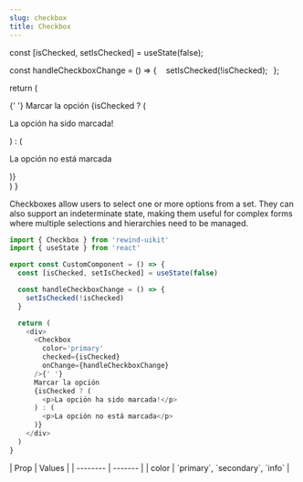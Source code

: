 ```yaml
---
slug: checkbox
title: Checkbox
---
```



  const [isChecked, setIsChecked] = useState(false);

const handleCheckboxChange = () => {
    setIsChecked(!isChecked);
  };

return (
<div>
<Checkbox
        color='primary'
        checked={isChecked}
        onChange={handleCheckboxChange}
      />{' '}
Marcar la opción
{isChecked ? (
<p>La opción ha sido marcada!</p>
) : (
<p>La opción no está marcada</p>
)}
</div>
)
}

Checkboxes allow users to select one or more options from a set.
They can also support an indeterminate state, making them useful for complex forms where multiple selections and hierarchies need to be managed.

<div className="flex flex-col gap-8 justify-center">
  <DocsTemplate preview={CheckboxPreview()}>

```js
import { Checkbox } from 'rewind-uikit'
import { useState } from 'react'

export const CustomComponent = () => {
  const [isChecked, setIsChecked] = useState(false)

  const handleCheckboxChange = () => {
    setIsChecked(!isChecked)
  }

  return (
    <div>
      <Checkbox
        color='primary'
        checked={isChecked}
        onChange={handleCheckboxChange}
      />{' '}
      Marcar la opción
      {isChecked ? (
        <p>La opción ha sido marcada!</p>
      ) : (
        <p>La opción no está marcada</p>
      )}
    </div>
  )
}
```

  </DocsTemplate>
  
  <div>
    | Prop    | Values |
    | -------- | ------- |
    | color    | `primary`, `secondary`, `info` |
  </div>
  
</div>
